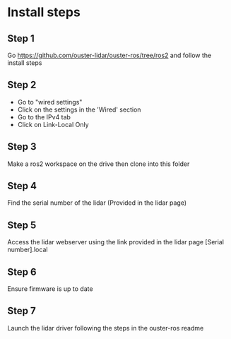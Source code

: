 # Install steps

## Step 1
Go https://github.com/ouster-lidar/ouster-ros/tree/ros2 and follow the install steps

## Step 2
- Go to "wired settings" <br/>
- Click on the settings in the 'Wired' section <br/>
- Go to the IPv4 tab <br/>
- Click on Link-Local Only <br/>

## Step 3
Make a ros2 workspace on the drive then clone into this folder

## Step 4
Find the serial number of the lidar (Provided in the lidar page)

## Step 5
Access the lidar webserver using the link provided in the lidar page
[Serial number].local

## Step 6
Ensure firmware is up to date

## Step 7
Launch the lidar driver following the steps in the ouster-ros readme

